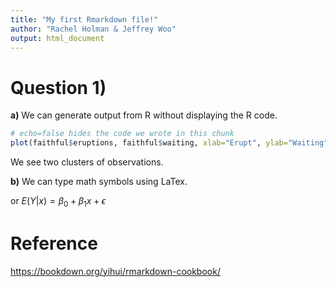 ```yaml
---
title: "My first Rmarkdown file!"
author: "Rachel Holman & Jeffrey Woo"
output: html_document
---
```



# Question 1) 

**a)** We can generate output from R without displaying the R code. 

```r
# echo=false hides the code we wrote in this chunk
plot(faithful$eruptions, faithful$waiting, xlab="Erupt", ylab="Waiting", main="Scatterplot")
```

We see two clusters of observations. 


**b)** We can type math symbols using LaTex. 

```{=latex}
\begin{equation*}
E(Y|x) = \beta_0 + \beta_1 x + \epsilon
\end{equation*}
```

or $E(Y|x) = \beta_0 + \beta_1 x + \epsilon$

# Reference

<https://bookdown.org/yihui/rmarkdown-cookbook/>
